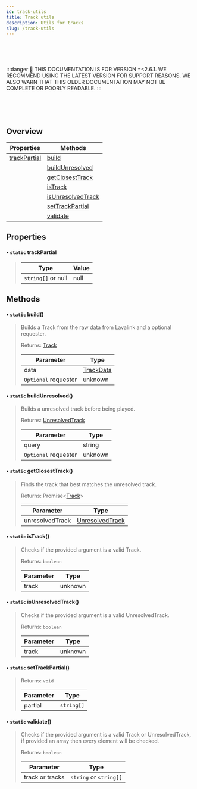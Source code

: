 ```yaml
---
id: track-utils
title: Track utils
description: Utils for tracks
slug: /track-utils
---
```


<br />
<br />
<br />

:::danger
🚨 THIS DOCUMENTATION IS FOR VERSION =\<2.6.1. WE RECOMMEND USING THE LATEST VERSION FOR SUPPORT REASONS. WE ALSO WARN THAT THIS OLDER DOCUMENTATION MAY NOT BE COMPLETE OR POORLY READABLE.
:::

<br />
<br />
<br />

## Overview

| Properties                           | Methods                                        |
| ------------------------------------ | ---------------------------------------------- |
| [trackPartial](#static-trackpartial) | [build](#static-build)                         |
|                                      | [buildUnresolved](#static-buildunresolved)     |
|                                      | [getClosestTrack](#static-getclosesttrack)     |
|                                      | [isTrack](#static-istrack)                     |
|                                      | [isUnresolvedTrack](#static-isunresolvedtrack) |
|                                      | [setTrackPartial](#static-settrackpartial)     |
|                                      | [validate](#static-validate)                   |

## Properties

#### • `static` trackPartial

> | Type               | Value |
> | ------------------ | ----- |
> | `string[]` or null | null  |

## Methods

#### • `static` build()

> Builds a Track from the raw data from Lavalink and a optional requester.
>
> Returns: [Track](../typedefs/track.md)
>
> | Parameter            | Type                                  |
> | -------------------- | ------------------------------------- |
> | data                 | [TrackData](../typedefs/trackData.md) |
> | `Optional` requester | unknown                               |

#### • `static` buildUnresolved()

> Builds a unresolved track before being played.
>
> Returns: [UnresolvedTrack](../typedefs/unresolvedTrack.md)
>
> | Parameter            | Type    |
> | -------------------- | ------- |
> | query                | string  |
> | `Optional` requester | unknown |

#### • `static` getClosestTrack()

> Finds the track that best matches the unresolved track.
>
> Returns: Promise\<[Track](../typedefs/track.md)>
>
> | Parameter       | Type                                              |
> | --------------- | ------------------------------------------------- |
> | unresolvedTrack | [UnresolvedTrack](../typedefs/unresolvedTrack.md) |

#### • `static` isTrack()

> Checks if the provided argument is a valid Track.
>
> Returns: `boolean`
>
> | Parameter | Type    |
> | --------- | ------- |
> | track     | unknown |

#### • `static` isUnresolvedTrack()

> Checks if the provided argument is a valid UnresolvedTrack.
>
> Returns: `boolean`
>
> | Parameter | Type    |
> | --------- | ------- |
> | track     | unknown |

#### • `static` setTrackPartial()

> Returns: `void`
>
> | Parameter | Type       |
> | --------- | ---------- |
> | partial   | `string[]` |

#### • `static` validate()

> Checks if the provided argument is a valid Track or UnresolvedTrack, if provided an array then every element will be checked.
>
> Returns: `boolean`
>
> | Parameter       | Type                   |
> | --------------- | ---------------------- |
> | track or tracks | `string` or `string[]` |
